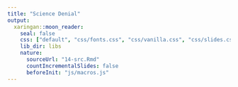 ```yaml
---
title: "Science Denial"
output:
  xaringan::moon_reader:
    seal: false
    css: ["default", "css/fonts.css", "css/vanilla.css", "css/slides.css"]
    lib_dir: libs
    nature:
      sourceUrl: "14-src.Rmd"
      countIncrementalSlides: false
      beforeInit: "js/macros.js" 
--- 
```

